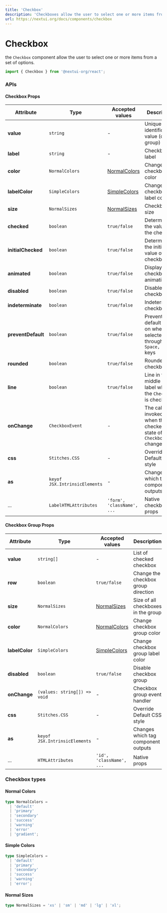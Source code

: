```yaml
---
title: 'Checkbox'
description: 'Checkboxes allow the user to select one or more items from a set of options.'
url: https://nextui.org/docs/components/checkbox
---
```


# Checkbox

the `Checkbox` component allow the user to select one or more items from a set of options.

```jsx
import { Checkbox } from '@nextui-org/react';
```

<CarbonAd />

<Spacer y={2} />

<Playground
  title="Default"
  desc="You can change the state with `checked` prop"
  files={checkboxContent.default_checkbox}
/>

<Playground
  title="Disabled"
  desc="Unusable and un-clickable `Checkbox`."
  files={checkboxContent.disabled}
/>

<Playground
  title="Sizes"
  desc="Change the size of the entire `Checkbox` including `padding`, `font-size` and `border` with the `size` property."
  files={checkboxContent.size}
/>

<Playground
  title="Colors"
  desc="You can change the color with `color` prop"
  files={checkboxContent.color}
/>

<Playground
  title="Label Colors"
  desc="You can change the `Checkbox` text color with `labelColor` prop"
  files={checkboxContent.labelColor}
/>

<Playground
  title="Rounded"
  desc="You can change the full style to a rounded `Checkbox` with the `rounded` property."
  files={checkboxContent.rounded}
/>

<Playground
  title="Indeterminate"
  desc="You can add the `indeterminate` property to add a different style to the `Checkbox`"
  files={checkboxContent.interminate}
/>

<Playground
  title="Line Through"
  desc="Add a line in the middle of the label when the `Checkbox` is checked with the property `line`"
  files={checkboxContent.lineThrough}
/>

<Playground
  title="No Animated"
  desc="You can disable the animation of the entire `Checkbox` with the property `animated={false}`."
  files={checkboxContent.noAnimation}
/>

<Playground
  title="Group"
  desc="You can manage a set of `Checkbox` with `Checkbox.Group`."
  files={checkboxContent.checkboxGroup}
/>

<Playground
  title="Row Group"
  desc="You can change the `Checkbox.Group` direction with `row` prop."
  files={checkboxContent.rowGroup}
/>

<Spacer y={3} />

### APIs

<Spacer y={2} />

#### Checkbox Props

| Attribute          | Type                          | Accepted values                | Description                                                               | Default   |
| ------------------ | ----------------------------- | ------------------------------ | ------------------------------------------------------------------------- | --------- |
| **value**          | `string`                      | -                              | Unique identification value (only in group)                               | -         |
| **label**          | `string`                      | -                              | Checkbox label                                                            | -         |
| **color**          | `NormalColors`                | [NormalColors](#normal-colors) | Change checkbox color                                                     | `default` |
| **labelColor**     | `SimpleColors`                | [SimpleColors](#simple-colors) | Change checkbox label color                                               | `default` |
| **size**           | `NormalSizes`                 | [NormalSizes](#normal-sizes)   | Checkbox size                                                             | `md`      |
| **checked**        | `boolean`                     | `true/false`                   | Determine the value of the checkbox                                       | `false`   |
| **initialChecked** | `boolean`                     | `true/false`                   | Determine the initial value of the checkbox                               | `false`   |
| **animated**       | `boolean`                     | `true/false`                   | Display checkbox animations                                               | `true`    |
| **disabled**       | `boolean`                     | `true/false`                   | Disable checkbox                                                          | `false`   |
| **indeterminate**  | `boolean`                     | `true/false`                   | Indeterminate checkbox                                                    | `false`   |
| **preventDefault** | `boolean`                     | `true/false`                   | Prevent default event on when is selected through the `Space, Enter` keys | `true`    |
| **rounded**        | `boolean`                     | `true/false`                   | Rounded checkbox                                                          | `false`   |
| **line**           | `boolean`                     | `true/false`                   | Line in the middle of the label when the `Checkbox` is checked            | -         |
| **onChange**       | `CheckboxEvent`               | -                              | The callback invoked when the checked state of the `Checkbox` changes.    | -         |
| **css**            | `Stitches.CSS`                | -                              | Override Default CSS style                                                | -         |
| **as**             | `keyof JSX.IntrinsicElements` | -                              | Changes which tag component outputs                                       | `label`   |
| ...                | `LabelHTMLAttributes`         | `'form', 'className', ...`     | Native checkbox props                                                     | -         |

<Spacer y={2} />

#### Checkbox Group Props

| Attribute      | Type                          | Accepted values                | Description                         | Default   |
| -------------- | ----------------------------- | ------------------------------ | ----------------------------------- | --------- |
| **value**      | `string[]`                    | -                              | List of checked checkbox            | `[]`      |
| **row**        | `boolean`                     | `true/false`                   | Change the checkbox group direction | `false`   |
| **size**       | `NormalSizes`                 | [NormalSizes](#normal-sizes)   | Size of all checkboxes in the group | `medium`  |
| **color**      | `NormalColors`                | [NormalColors](#normal-colors) | Change checkbox group color         | `default` |
| **labelColor** | `SimpleColors`                | [SimpleColors](#simple-colors) | Change checkbox group label color   | `default` |
| **disabled**   | `boolean`                     | `true/false`                   | Disable checkbox group              | `false`   |
| **onChange**   | `(values: string[]) => void`  | -                              | Checkbox group event handler        | -         |
| **css**        | `Stitches.CSS`                | -                              | Override Default CSS style          | -         |
| **as**         | `keyof JSX.IntrinsicElements` | -                              | Changes which tag component outputs | `div`     |
| ...            | `HTMLAttributes`              | `'id', 'className', ...`       | Native props                        | -         |

<Spacer y={2} />

### Checkbox types

<Spacer y={1} />

#### Normal Colors

```ts
type NormalColors =
  | 'default'
  | 'primary'
  | 'secondary'
  | 'success'
  | 'warning'
  | 'error'
  | 'gradient';
```

#### Simple Colors

```ts
type SimpleColors =
  | 'default'
  | 'primary'
  | 'secondary'
  | 'success'
  | 'warning'
  | 'error';
```

#### Normal Sizes

```ts
type NormalSizes = 'xs' | 'sm' | 'md' | 'lg' | 'xl';
```
